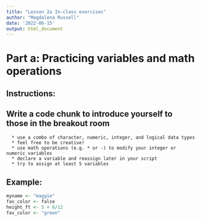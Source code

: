```yaml
---
title: "Lesson 2a In-class exercises"
author: "Magdalena Russell"
date: '2022-06-15'
output: html_document
---
```


# Part a: Practicing variables and math operations

## Instructions:

## Write a code chunk to introduce yourself to those in the breakout room
      * use a combo of character, numeric, integer, and logical data types
      * feel free to be creative!
      * use math operations (e.g. * or -) to modify your integer or numeric variables
      * declare a variable and reassign later in your script
      * try to assign at least 5 variables

## Example:

```r
myname <- "maggie"
fav_color <- false
height_ft <- 5 + 8/12
fav_color <- "green"
```
